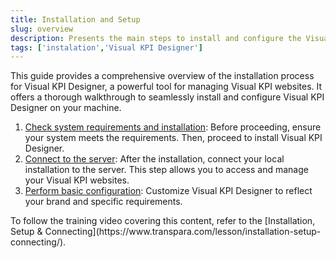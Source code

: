 ```yaml
---
title: Installation and Setup
slug: overview
description: Presents the main steps to install and configure the Visual KPI Designer.
tags: ['instalation','Visual KPI Designer']
---
```


This guide provides a comprehensive overview of the installation process for Visual KPI Designer, a powerful tool for managing Visual KPI websites. It offers a thorough walkthrough to seamlessly install and configure Visual KPI Designer on your machine.

1. [Check system requirements and installation](/docs/visual-kpi-designer/installation-and-setup/instalation): Before proceeding, ensure your system meets the requirements. Then, proceed to install Visual KPI Designer.
2. [Connect to the server](/docs/visual-kpi-designer/installation-and-setup/connecting): After the installation, connect your local installation to the server. This step allows you to access and manage your Visual KPI websites.
3. [Perform basic configuration](/docs/visual-kpi-designer/installation-and-setup/basic-setup): Customize Visual KPI Designer to reflect your brand and specific requirements.

<Callout type="training">
To follow the training video covering this content, refer to the [Installation, Setup & Connecting](https://www.transpara.com/lesson/installation-setup-connecting/).
</Callout>
